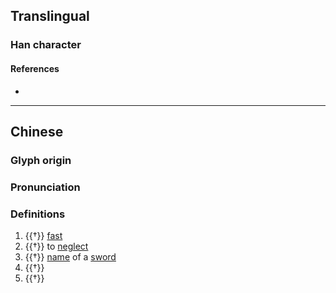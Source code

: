 {{also|㫚}}
{{character info/new}}
==Translingual==

===Han character===
{{Han char|rn=73|rad=曰|as=04|sn=8|four=27602|canj=PHA,XPHA|ids=⿱勿曰}}

====References====
* {{Han ref|kx=0492.020|dkj=14287|hdz=21493.020|uh=66F6|ud=26358|bh=CCD1|bd=52433}}

----

==Chinese==
{{zh-forms}}

===Glyph origin===
{{Han etym}}

===Pronunciation===
{{zh-pron
|m=hū
|c=fat1
|mc=y
|oc=y
|ma=
|cat=adv,v,n
}}

===Definitions===
{{zh-hanzi}}

# {{†}} [[fast]]
# {{†}} to [[neglect]]
# {{†}} [[name]] of a [[sword]]
# {{†}} {{zh-alt-form|笏}}
# {{†}} {{zh-alt-form|昒}}
